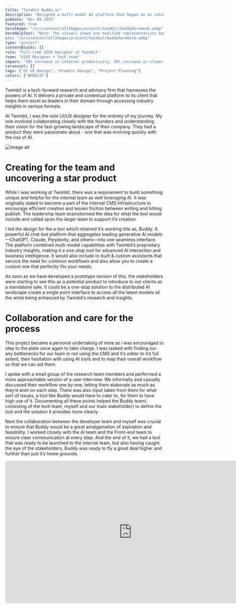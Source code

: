 ```yaml
---
title: "Twimbit Buddy.ai"
description: "Designed a multi-model AI platform that began as an internal tool and evolved into a flagship product."
pubDate: "Dec 09 2025"
featured: true
heroImage: "/src/content/allImages/project/twimbit/buddyheromock.webp"
heroHelpText: "Note: The visuals shown are modified representations based on the original work to maintain confidentiality while illustrating design intent."
src: "/src/content/allImages/project/twimbit/buddyheromock.webp"
type: "project"
contentBlocks: []
role: "Full-time UIUX Designer at Twimbit"
team: "UIUX Designer + Tech team"
impact: "30% increase in internal productivity, 20% increase in client inquiries"
caraousel: []
tags: ["UI UX Design", "Graphic Design", "Project Planning"]
colors: ["#DE6C3F"]
---
```



<HalfWidthPara>
<p slot="para1" >
Twimbit is a tech-forward research and advisory firm that harnesses the powers of AI. It delivers a private and contextual platform to its client that helps them excel as leaders in their domain through accessing industry insights in various formats.
</p>
<p slot="para1" > 
At Twimbit, I was the sole UI/UX designer for the entirety of my journey. My role involved collaborating closely with the founders and understanding their vision for the fast-growing landscape of their company. They had a product they were passionate about - one that was evolving quickly with the rise of AI. 
</p>

<img slot="image" src={suddenImage.src} alt="Image alt" />
</HalfWidthPara>

# Creating for the team and uncovering a star product
While I was working at Twimbit, there was a requirement to build something unique and helpful for the internal team as well leveraging AI. It was originally slated to become a part of the internal CMS infrastructure to encourage efficient creation and lessen friction between writing and hitting publish. The leadership team brainstormed the idea for what the tool would include and called upon the larger team to support it’s creation.

I led the design for the a tool which retained it’s working title as, Buddy. A powerful AI chat-bot platform that aggregates leading generative AI models—ChatGPT, Claude, Perplexity, and others—into one seamless interface. The platform combined multi-model capabilities with Twimbit’s proprietary industry insights, making it a one-stop tool for advanced AI interaction and business intelligence. It would also include in-built & custom assistants that service the need for common workflows and also allow you to create a custom one that perfectly fits your needs.

As soon as we have developed a prototype version of this, the stakeholders were starting to see this as a potential product to introduce to our clients as a standalone sale. It could be a one-stop solution to the distributed AI landscape create a single point interface to access all the latest models all the while being enhanced by Twimbit’s  research and insights.

# Collaboration and care for the process

This project became a personal undertaking of mine as i was encouraged to step to the plate once again to take charge. I was tasked with finding our any bottlenecks for our team in not using the CMS and it’s editor to it’s full extent, their hesitation with using AI tools and to map their overall workflow so that we can aid them. 

I spoke with a small group of the research team members and performed a more approachable version of a user interview. We informally and casually discussed their workflow one by one, letting them elaborate as much as they’d wish on each step. There was also input taken from them for what sort of issues, a tool like Buddy would have to cater to, for them to have high use of it. Documenting all these points helped the Buddy team( consisting of the tech team, myself and our main stakeholder) to define the tool and the solution it provides more clearly.

Next the collaboration between the developer team and myself was crucial to ensure that Buddy would be a great amalgamation of aspiration and feasibility. I worked closely with the AI team and the Front-end team to ensure clear communication at every step. And the end of it, we had a tool that was ready to be launched to the internal team, but also having caught the eye of the stakeholders, Buddy was ready to fly a great deal higher and further than just it’s home grounds.

<iframe style="border: 1px solid rgba(0, 0, 0, 0.1);" width="800" height="450" src="https://embed.figma.com/proto/Mmp7F9Kvw8pVrK9OPs6U7w/Buddy-UI-and-UX?node-id=40000010-102&scaling=scale-down&content-scaling=fixed&page-id=38%3A2&starting-point-node-id=40000051%3A1253&show-proto-sidebar=1&embed-host=share" allowfullscreen></iframe>